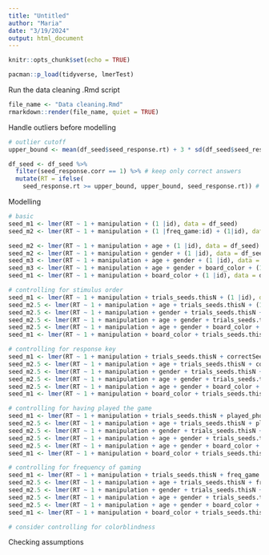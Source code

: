 ```yaml
---
title: "Untitled"
author: "Maria"
date: "3/19/2024"
output: html_document
---
```


```r
knitr::opts_chunk$set(echo = TRUE)
```


```r
pacman::p_load(tidyverse, lmerTest)
```

Run the data cleaning .Rmd script

```r

file_name <- "Data cleaning.Rmd"
rmarkdown::render(file_name, quiet = TRUE)

```

Handle outliers before modelling

```r
# outlier cutoff 
upper_bound <- mean(df_seed$seed_response.rt) + 3 * sd(df_seed$seed_response.rt) # upper boundary

df_seed <- df_seed %>%
  filter(seed_response.corr == 1) %>% # keep only correct answers
  mutate(RT = ifelse(
    seed_response.rt >= upper_bound, upper_bound, seed_response.rt)) # replace values exceeding the upper boundary 

```


Modelling

```r
# basic
seed_m1 <- lmer(RT ~ 1 + manipulation + (1 |id), data = df_seed)
seed_m2 <- lmer(RT ~ 1 + manipulation + (1 |freq_game:id) + (1|id), data = df_seed)

seed_m2 <- lmer(RT ~ 1 + manipulation + age + (1 |id), data = df_seed)
seed_m2 <- lmer(RT ~ 1 + manipulation + gender + (1 |id), data = df_seed)
seed_m3 <- lmer(RT ~ 1 + manipulation + age + gender + (1 |id), data = df_seed)
seed_m3 <- lmer(RT ~ 1 + manipulation + age + gender + board_color + (1 |id), data = df_seed)
seed_m1 <- lmer(RT ~ 1 + manipulation + board_color + (1 |id), data = df_seed)

# controlling for stimulus order
seed_m1 <- lmer(RT ~ 1 + manipulation + trials_seeds.thisN + (1 |id), data = df_seed)
seed_m2.5 <- lmer(RT ~ 1 + manipulation + age + trials_seeds.thisN + (1 |id), data = df_seed)
seed_m2.5 <- lmer(RT ~ 1 + manipulation + gender + trials_seeds.thisN + (1 |id), data = df_seed)
seed_m2.5 <- lmer(RT ~ 1 + manipulation + age + gender + trials_seeds.thisN + (1 |id), data = df_seed)
seed_m2.5 <- lmer(RT ~ 1 + manipulation + age + gender + board_color + trials_seeds.thisN + (1 |id), data = df_seed)
seed_m1 <- lmer(RT ~ 1 + manipulation + board_color + trials_seeds.thisN + (1 |id), data = df_seed)

# controlling for response key
seed_m1 <- lmer(RT ~ 1 + manipulation + trials_seeds.thisN + correctSeednumber + (1 |id), data = df_seed)
seed_m2.5 <- lmer(RT ~ 1 + manipulation + age + trials_seeds.thisN + correctSeednumber + (1 |id), data = df_seed)
seed_m2.5 <- lmer(RT ~ 1 + manipulation + gender + trials_seeds.thisN + correctSeednumber + (1 |id), data = df_seed)
seed_m2.5 <- lmer(RT ~ 1 + manipulation + age + gender + trials_seeds.thisN + correctSeednumber + (1 |id), data = df_seed)
seed_m2.5 <- lmer(RT ~ 1 + manipulation + age + gender + board_color + trials_seeds.thisN + correctSeednumber + (1 |id), data = df_seed)
seed_m1 <- lmer(RT ~ 1 + manipulation + board_color + trials_seeds.thisN + correctSeednumber + (1 |id), data = df_seed)

# controlling for having played the game
seed_m1 <- lmer(RT ~ 1 + manipulation + trials_seeds.thisN + played_photo + (1 |id), data = df_seed)
seed_m2.5 <- lmer(RT ~ 1 + manipulation + age + trials_seeds.thisN + played_photo + (1 |id), data = df_seed)
seed_m2.5 <- lmer(RT ~ 1 + manipulation + gender + trials_seeds.thisN + played_photo + (1 |id), data = df_seed)
seed_m2.5 <- lmer(RT ~ 1 + manipulation + age + gender + trials_seeds.thisN + played_photo + (1 |id), data = df_seed)
seed_m2.5 <- lmer(RT ~ 1 + manipulation + age + gender + board_color + trials_seeds.thisN + played_photo + (1 |id), data = df_seed)
seed_m1 <- lmer(RT ~ 1 + manipulation + board_color + trials_seeds.thisN + played_photo + (1 |id), data = df_seed)

# controlling for frequency of gaming
seed_m1 <- lmer(RT ~ 1 + manipulation + trials_seeds.thisN + freq_game + (1 |id), data = df_seed)
seed_m2.5 <- lmer(RT ~ 1 + manipulation + age + trials_seeds.thisN + freq_game + (1 |id), data = df_seed)
seed_m2.5 <- lmer(RT ~ 1 + manipulation + gender + trials_seeds.thisN + freq_game + (1 |id), data = df_seed)
seed_m2.5 <- lmer(RT ~ 1 + manipulation + age + gender + trials_seeds.thisN + freq_game + (1 |id), data = df_seed)
seed_m2.5 <- lmer(RT ~ 1 + manipulation + age + gender + board_color + trials_seeds.thisN + freq_game + (1 |id), data = df_seed)
seed_m1 <- lmer(RT ~ 1 + manipulation + board_color + trials_seeds.thisN + freq_game + (1 |id), data = df_seed)

# consider controlling for colorblindness

```


Checking assumptions

```r




```


